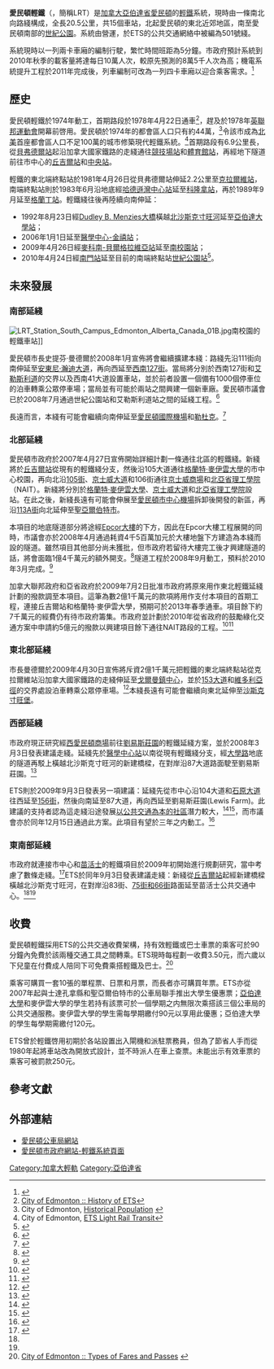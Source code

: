{{Link style|time=2015-12-11T06:12:53+00:00}}
{{noteTA
|G1=Railway
|G2=地名
}}
{{Infobox rail system-route
|rail_name=愛民頓輕鐵<br />Edmonton Light Rail Transit<!--|name_bgcolor=-->
|banner_color=
|sec_banner_color=
|third_banner_color=
|image=ETS Car1039 SD160.jpg
|image_width=300px
|logo_bgcolor=white
|code_name=
|locale=[[加拿大|加拿大]][[亞伯達省|亞伯達省]][[愛民頓|愛民頓]]
|service_type=[[輕軌運輸系統|輕鐵]]系統
|begin_operation=1978年4月22日
|end_operation=
|operation_note=
|system_length= {{convert|20.5|km|mi|1|link=on}}
|length_in_operation=
|total_length=
|lines=1
|stations=15
|main_route=
|main_stations=
|track_gauge=1,435毫米（[[標準軌距|標準軌距]]）
|franchise=
|operator=[[:en:Edmonton_Transit_System|愛民頓公車局]]
|website={{website|https://www.edmonton.ca/edmonton-transit-system-ets}}
|hq=[[加拿大|加拿大]][[亞伯達省|亞伯達省]][[愛民頓|愛民頓]]
|route_map=[[File:Current_Edmonton_LRT.png|250px]]
}}
'''愛民頓輕鐵'''（{{lang-en|Edmonton Light Rail Transit}}，簡稱LRT）是[[加拿大|加拿大]][[亞伯達省|亞伯達省]][[愛民頓|愛民頓]]的[[輕軌運輸系統|輕鐵]]系統，現時由一條南北向路綫構成，全長20.5公里，共15個車站，北起愛民頓的東北近郊地區，南至愛民頓南部的[[:en:Century_Park,_Edmonton|世紀公園]]。系統由{{link-en|愛民頓交通系統|Edmonton Transit System}}營運，於ETS的公共交通網絡中被編為501號綫。

系統現時以一列兩卡車廂的編制行駛，繁忙時間班距為5分鐘。市政府預計系統到2010年秋季的載客量將達每日10萬人次，較原先預測的8萬5千人次為高；機電系統提升工程於2011年完成後，列車編制可改為一列四卡車廂以迎合乘客需求。<ref>{{cite web|url=http://www.edmontonjournal.com/Overcrowded+sign+success/3159655/story.html|title=Overcrowded LRT a sign of success|publisher=Edmonton Journal|date=2010-06-16|accessdate=2010-06-18|deadurl=yes|archiveurl=https://web.archive.org/web/20100628193631/http://www.edmontonjournal.com/Overcrowded+sign+success/3159655/story.html|archivedate=2010-06-28}}</ref>

== 歷史 ==
愛民頓輕鐵於1974年動工，首期路段於1978年4月22日通車<ref>[http://www.edmonton.ca/transportation/ets/history-of-ets.aspx City of Edmonton :: History of ETS]{{dead link|date=2018年3月 |bot=InternetArchiveBot |fix-attempted=yes }}</ref>，趕及於1978年[[英聯邦運動會|英聯邦運動會]]開幕前啓用。愛民頓於1974年的都會區人口只有約44萬，<ref>City of Edmonton, [http://www.edmonton.ca/business/documents/InfraPlan/Edmonton_Population_Historical(1).pdf Historical Population] {{webarchive|url=https://web.archive.org/web/20110616183339/http://www.edmonton.ca/business/documents/InfraPlan/Edmonton_Population_Historical(1).pdf |date=2011-06-16 }}</ref>令該市成為[[北美|北美]]首座都會區人口不足100萬的城市修築現代輕鐵系統。<ref>City of Edmonton, [http://www.edmonton.ca/transportation/transit/LRT_Brochure_2007.pdf ETS Light Rail Transit]{{dead link|date=2018年3月 |bot=InternetArchiveBot |fix-attempted=yes }}</ref>首期路段有6.9公里長，從[[:en:Belvedere_(ETS)|貝弗德爾站]]起沿加拿大國家鐵路的走綫通往[[:en:Coliseum_(ETS)|競技場站]]和[[:en:Stadium_(ETS)|體育館站]]，再經地下隧道前往市中心的[[:en:Churchill_(ETS)|丘吉爾站]]和[[:en:Central_(ETS)|中央站]]。

輕鐵的東北端終點站於1981年4月26日從貝弗德爾站伸延2.2公里至[[:en:Clareview_(ETS)|克拉爾維站]]，南端終點站則於1983年6月沿地底經[[:en:Bay/Enterprise_Square_(ETS)|哈德遜灣中心站]]延至[[:en:Corona_(ETS)|科隆拿站]]，再於1989年9月延至[[:en:Grandin_(ETS)|格蘭丁站]]。輕鐵綫往後再陸續向南伸延：
* 1992年8月23日經[[:en:Dudley_B._Menzies_Bridge|Dudley B. Menzies大橋]]橫越[[:en:North_Saskatchewan_River|北沙斯克寸旺河]]延至[[:en:University_(ETS)|亞伯達大學站]]；
* 2006年1月1日延至[[:en:Health_Sciences_(ETS)|醫學中心-金禧站]]；
* 2009年4月26日經[[:en:McKernan/Belgravia_(ETS)|麥科南-貝爾格拉維亞站]]延至[[:en:South_Campus_(ETS)|南校園站]]；
* 2010年4月24日經[[:en:Southgate_(ETS)|南門站]]延至目前的南端終點站[[:en:Century_Park_(ETS)|世紀公園站]]<ref>{{cite web |url=http://www.cbc.ca/canada/edmonton/story/2010/04/16/edmonton-lrt-south-extension-unveil.html |title=LRT south extensions unveiled |publisher=[[加拿大廣播公司|加拿大廣播公司]] |date=2010-04-16 |accessdate=2010-06-17 |archive-date=2010-05-22 |archive-url=https://web.archive.org/web/20100522051628/http://www.cbc.ca/canada/edmonton/story/2010/04/16/edmonton-lrt-south-extension-unveil.html |dead-url=no }}</ref>。

== 未來發展 ==
=== 南部延綫 ===
[[File:LRT_Station_South_Campus_Edmonton_Alberta_Canada_01B.jpg|thumb]]南校園的輕鐵車站]]

愛民頓市長史提芬·曼德爾於2008年1月宣佈將會繼續擴建本綫：路綫先沿111街向南伸延至[[:en:Anthony_Henday_Drive|安東尼·瀚迪大道]]，再向西延至[[:en:127_Street_SW,_Edmonton|西南127街]]。當局將分別於西南127街和[[:en:Ellerslie_Road|艾勒斯利道]]的交界以及西南41大道設置車站，並於前者設置一個備有1000個停車位的泊車轉乘公眾停車場；當局並有可能於兩站之間興建一個新車廠。愛民頓市議會已於2008年7月通過世紀公園站和艾勒斯利道站之間的延綫工程。<ref>{{cite web|url=http://www.edmonton.ca/transportation/SouthLRT_Brochure_WEB.pdf |title=South LRT Extension |publisher=City of Edmonton |date=2009-07 |deadurl=yes |archiveurl=https://web.archive.org/web/20110616183828/http://www.edmonton.ca/transportation/SouthLRT_Brochure_WEB.pdf |archivedate=2011-06-16 }}</ref>

長遠而言，本綫有可能會繼續向南伸延至[[愛民頓國際機場|愛民頓國際機場]]和[[:en:Leduc,_Alberta|勒杜克]]。<ref>{{cite web|url=http://www.canada.com/edmontonjournal/news/story.html?id=2cb06782-bd89-4758-aada-e0d61e607cc1&k=32946 |title=City Hall axes bus rapid transit |publisher=Edmonton Journal |date=2007-12-13 |deadurl=yes |archiveurl=https://web.archive.org/web/20090717102818/http://www.canada.com/edmontonjournal/news/story.html?id=2cb06782-bd89-4758-aada-e0d61e607cc1&k=32946 |archivedate=2009-07-17 }}</ref>

=== 北部延綫 ===
愛民頓市政府於2007年4月27日宣佈開始詳細計劃一條通往北區的輕鐵綫。新綫將於[[:en:Churchill_(ETS)|丘吉爾站]]從現有的輕鐵綫分支，然後沿105大道通往[[:en:Grant_MacEwan_University|格蘭特·麥伊雲大學]]的市中心校園，再向北沿[[:en:105_Street,_Edmonton|105街]]、[[:en:Kingsway,_Edmonton|京士威大道]]和106街通往[[:en:Kingsway_Mall|京士威商場]]和[[:en:Northern_Alberta_Institute_of_Technology|北亞省理工學院]]（NAIT）。新綫將分別於[[:en:MacEwan_(ETS)|格蘭特·麥伊雲大學]]、[[:en:Kingsway_(ETS)|京士威大道]]和[[:en:NAIT_(ETS)|北亞省理工學院]]設站。在此之後，新綫長遠有可能會伸展至[[:en:Edmonton_City_Centre_(Blatchford_Field)_Airport|愛民頓市中心機場]]拆卸後開發的新區，再沿[[:en:113A_Street,_Edmonton|113A街]]向北延伸至[[:en:St._Albert,_Alberta|聖亞爾伯特市]]。

本項目的地底隧道部分將途經[[:en:Epcor_Tower|Epcor大樓]]的下方，因此在Epcor大樓工程展開的同時，市議會亦於2008年4月通過耗資4千5百萬加元於大樓地盤下方建造為本綫而設的隧道。雖然項目其他部分尚未獲批，但市政府若留待大樓完工後才興建隧道的話，將會面臨1億4千萬元的額外開支。<ref>{{cite web|url=http://www.canada.com/edmontonjournal/news/story.html?id=6588a90e-2224-48e4-a66e-1f52432c5528&k=75048 |title=LRT line likely to go under Epcor |publisher=Edmonton Journal |date=2008-04-09 |accessdate=2008-04-12 |deadurl=yes |archiveurl=https://web.archive.org/web/20081005093022/http://www.canada.com/edmontonjournal/news/story.html?id=6588a90e-2224-48e4-a66e-1f52432c5528&k=75048 |archivedate=2008-10-05 }}</ref>隧道工程於2008年9月動工，預料於2010年3月完成。<ref>{{cite web |url=http://www.edmonton.ca/transportation/ets/downtown-to-nait-lrt-study.aspx |title=Downtown to NAIT |publisher=City of Edmonton }}{{dead link|date=2018年3月 |bot=InternetArchiveBot |fix-attempted=yes }}</ref>

加拿大聯邦政府和亞省政府於2009年7月2日批准市政府將原來用作東北輕鐵延綫計劃的撥款調至本項目。這筆為數2億1千萬元的款項將用作支付本項目的首期工程，連接丘吉爾站和格蘭特·麥伊雲大學，預期可於2013年春季通車。項目餘下約7千萬元的經費仍有待市政府籌集。市政府並計劃於2010年從省政府的鼓勵綠化交通方案中申請約5億元的撥款以興建項目餘下通往NAIT路段的工程。<ref>{{cite web|url=http://www.edmontonjournal.com/news/Feds+approve+funding+NAIT/1753608/story.html|title=NAIT LRT line a go after feds approve funding: report|publisher=Edmonton Journal|date=2009-07-02|accessdate=2009-07-02|deadurl=yes|archiveurl=https://web.archive.org/web/20090705012901/http://www.edmontonjournal.com/news/Feds+approve+funding+NAIT/1753608/story.html|archivedate=2009-07-05}}</ref><ref>{{cite web|url=http://alberta.ca/home/NewsFrame.cfm?ReleaseID=/acn/200807/23960039FB54D-CC21-7234-31C3E853089A1E6C.html |title=Alberta surges ahead with climate change action plan |publisher=Government of Alberta |date=2008-07-08 |accessdate=2009-07-02 |deadurl=yes |archiveurl=https://web.archive.org/web/20110716155756/http://alberta.ca/home/NewsFrame.cfm?ReleaseID=%2Facn%2F200807%2F23960039FB54D-CC21-7234-31C3E853089A1E6C.html |archivedate=2011-07-16 }}</ref>

=== 東北部延綫 ===
市長曼德爾於2009年4月30日宣佈將斥資2億1千萬元把輕鐵的東北端終點站從克拉爾維站沿加拿大國家鐵路的走綫伸延至[[:en:Gorman_(ETS)|戈爾曼鎮中心]]，並於[[:en:153_Avenue,_Edmonton|153大道]]和[[:en:Victoria_Trail|維多利亞徑]]的交界處設泊車轉乘公眾停車場。<ref>{{cite web |url=http://www.edmontonjournal.com/news/take+northeast+extension/1552825/story.html |title=LRT to take northeast extension |publisher=Edmonton Journal |date=2009-05-01 |accessdate=2009-05-03 |deadurl=yes |archiveurl=https://web.archive.org/web/20090503053916/http://www.edmontonjournal.com/news/take+northeast+extension/1552825/story.html |archivedate=2009-05-03 }}</ref>本綫長遠有可能會繼續向東北延伸至[[:en:Fort_Saskatchewan|沙斯克寸旺堡]]。

=== 西部延綫 ===
市政府現正研究經[[西愛民頓商場|西愛民頓商場]]前往[[:en:Potter_Greens,_Edmonton|劉易斯莊園]]的輕鐵延綫方案，並於2008年3月3日發表建議走綫。延綫先於[[:en:Health_Sciences_(ETS)|醫學中心站]]以南從現有輕鐵綫分支，經[[:en:University_Avenue_(Edmonton)|大學路]]地底的隧道再駁上橫越北沙斯克寸旺河的新建橋樑，在對岸沿87大道路面駛至劉易斯莊園。<ref>{{cite web |url=http://www.edmonton.ca/transportation/west-lrt.aspx |title=West LRT Expansion |publisher=City of Edmonton |accessdate=2009-05-21 }}{{dead link|date=2018年3月 |bot=InternetArchiveBot |fix-attempted=yes }}</ref>

ETS則於2009年9月3日發表另一項建議：延綫先從市中心沿104大道和[[:en:Stony_Plain_Road|石原大道]]往西延至[[:en:156_Street,_Edmonton|156街]]，然後向南延至87大道，再向西延至劉易斯莊園(Lewis Farm)。此建議的支持者認為這走綫沿途發展[[:en:transit-oriented_development|以公共交通為本的社區]]潛力較大，<ref name="09-09-08 Journal">{{cite web |url=http://www.edmontonjournal.com/news/Edmonton+unveils+west+south+plans/1959656/story.html |title=Edmonton unveils west and south LRT plans |publisher=Edmonton Journal |date=2009-09-03 |accessdate=2009-09-08 |deadurl=yes |archiveurl=https://web.archive.org/web/20091107125654/http://www.edmontonjournal.com/news/Edmonton+unveils+west+south+plans/1959656/story.html |archivedate=2009-11-07 }}</ref><ref name="09-09-08 City">{{cite web |url=http://www.edmonton.ca/city_government/news/2009/city-proposes-southeast-and-we.aspx |title=City Proposes Southeast and West LRT Routes |publisher=City of Edmonton |date=2009-09-03 |accessdate=2009-09-08 }}{{dead link|date=2018年3月 |bot=InternetArchiveBot |fix-attempted=yes }}</ref>，而市議會亦於同年12月15日通過此方案。此項目有望於三年之内動工。<ref>{{Cite web |url=http://www.cbc.ca/canada/edmonton/story/2009/12/15/edmonton-lrt-expansion-routes-approved.html |title=存档副本 |accessdate=2010-01-23 |archive-date=2009-12-20 |archive-url=https://web.archive.org/web/20091220072631/http://www.cbc.ca/canada/edmonton/story/2009/12/15/edmonton-lrt-expansion-routes-approved.html |dead-url=no }}</ref>

=== 東南部延綫 ===
市政府就連接市中心和[[:en:Mill_Woods|苗活士]]的輕鐵項目於2009年初開始進行規劃研究，當中考慮了數條走綫。<ref>{{cite web |url=http://www.edmonton.ca/transportation/ets/lrt_projects/lrt-service-to-millwoods.aspx |title=Southeast to Mill Woods |publisher=City of Edmonton |accessdate=2009-05-21 |deadurl=yes |archiveurl=https://web.archive.org/web/20110616183250/http://www.edmonton.ca/transportation/ets/lrt_projects/lrt-service-to-millwoods.aspx |archivedate=2011-06-16 }}</ref>ETS於同年9月3日發表建議走綫：新綫從[[:en:Churchill_(ETS)|丘吉爾站]]起經新建橋樑橫越北沙斯克寸旺河，在對岸沿83街、[[:en:66_Street,_Edmonton|75街和66街]]路面延至苗活士公共交通中心。<ref name="09-09-08 Journal"/><ref name="09-09-08 City"/>

== 收費 ==
愛民頓輕鐵採用ETS的公共交通收費架構，持有效輕鐵或巴士車票的乘客可於90分鐘內免費於該兩種交通工具之間轉乘。ETS現時每程劃一收費3.50元，而六歲以下兒童在付費成人陪同下可免費乘搭輕鐵及巴士。<ref>[http://www.edmonton.ca/transportation/ets/fares-ets.aspx City of Edmonton :: Types of Fares and Passes] {{webarchive|url=https://web.archive.org/web/20140325201912/http://www.edmonton.ca/transportation/ets/fares-ets.aspx |date=2014-03-25 }}</ref>

乘客可購買一套10張的單程票、日票和月票，而長者亦可購買年票。ETS亦從2007年起與士達孔拿縣和聖亞爾伯特市的公車局聯手推出大學生優惠票；[[亞伯達大學|亞伯達大學]]和麥伊雲大學的學生若持有該票可於一個學期之内無限次乘搭該三個公車局的公共交通服務。麥伊雲大學的學生需每學期繳付90元以享用此優惠；亞伯達大學的學生每學期需繳付120元。

ETS曾於輕鐵啓用初期於各站設置出入閘機和派駐票務員，但為了節省人手而從1980年起將車站改為開放式設計，並不時派人在車上查票。未能出示有效車票的乘客可被罰款250元。

== 參考文獻 ==
{{reflist|2}}

== 外部連結 ==
{{commonscat|Edmonton Light Rail Transit|愛民頓輕鐵}}
* [http://takeETS.com 愛民頓公車局網站] {{Wayback|url=http://takeets.com/ |date=20090106042551 }}
* [https://web.archive.org/web/20100921214401/http://edmonton.ca/transportation/ets/lrt.aspx 愛民頓市政府網站-輕鐵系統頁面]

{{加拿大城市軌道交通}}

[[Category:加拿大輕軌|Category:加拿大輕軌]]
[[Category:亞伯達省|Category:亞伯達省]]